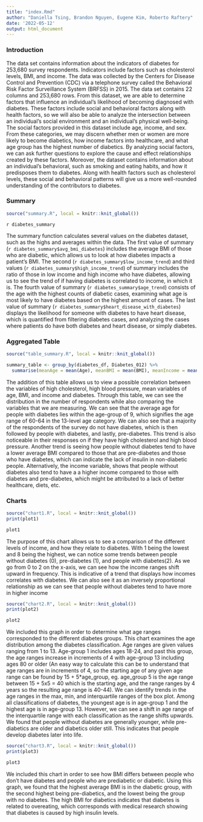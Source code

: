 ```yaml
---
title: "index.Rmd"
author: "Daniella Tsing, Brandon Nguyen, Eugene Kim, Roberto Raftery"
date: '2022-05-12'
output: html_document
---
```

### **Introduction**
The data set contains information about the indicators of diabetes for 253,680 survey respondents. Indicators include factors such as cholesterol levels, BMI, and income. The data was collected by the Centers for Disease Control and Prevention (CDC) via a telephone survey called the Behavioral Risk Factor Surveillance System (BRFSS) in 2015. The data set contains 22 columns and 253,680 rows. From this dataset, we are able to determine factors that influence an individual's likelihood of becoming diagnosed with diabetes. These factors include social and behavioral factors along with health factors, so we will also be able to analyze the intersection between an individual's social environment and an individual's physical well-being. The social factors provided in this dataset include age, income, and sex. From these categories, we may discern whether men or women are more likely to become diabetics, how income factors into healthcare, and what age group has the highest number of diabetics. By analyzing social factors, we can ask further questions to explore the cause and effect relationships created by these factors. Moreover, the dataset contains information about an individual's behavioral, such as smoking and eating habits, and how it predisposes them to diabetes. Along with health factors such as cholesterol levels, these social and behavioral patterns will give us a more well-rounded understanding of the contributors to diabetes.

### **Summary**
```r
source("summary.R", local = knitr::knit_global())
```
`r diabetes_summary`

The summary function calculates several values on the diabetes dataset, such as the highs and averages within the data. The first value of summary (`r diabetes_summary$avg_bmi_diabetes`) includes the average BMI of those who are diabetic, which allows us to look at how diabetes impacts a patient's BMI. The second (`r diabetes_summary$low_income_trend`) and third values (`r diabetes_summary$high_income_trend`) of summary includes the ratio of those in low income and high income who have diabetes, allowing us to see the trend of if having diabetes is correlated to income, in which it is. The fourth value of summary (`r diabetes_summary$age_trend`) consists of the age with the highest counts of diabetic cases, examining what age is most likely to have diabetes based on the highest amount of cases. The last value of summary (`r diabetes_summary$heart_disease_with_diabetes`) displays the likelihood for someone with diabetes to have heart disease, which is quantified from filtering diabetes cases, and analyzing the cases where patients do have both diabetes and heart disease, or simply diabetes.

### **Aggregated Table**
```r
source("table_summary.R", local = knitr::knit_global())
``` 

```r
summary_table <- group_by(diabetes_df, Diabetes_012) %>%
  summarise(meanAge = mean(Age), meanBMI = mean(BMI), meanIncome = mean(Income))
```
The addition of this table allows us to view a possible correlation between the variables of high cholesterol, high blood pressure, mean variables of age, BMI, and income and diabetes. Through this table, we can see the distribution in the number of respondents while also comparing the variables that we are measuring. We can see that the average age for people with diabetes lies within the age-group of 9, which signifies the age range of 60-64 in the 13-level age category. We can also see that a majority of the respondents of the survey do not have diabetes, which is then followed by people with diabetes, and lastly, pre-diabetes. This trend is also noticeable in their responses on if they have high cholesterol and high blood pressure. Another trend is seeing how people without diabetes tend to have a lower average BMI compared to those that are pre-diabetes and those who have diabetes, which can indicate the lack of insulin in non-diabetic people. Alternatively, the income variable, shows that people without diabetes also tend to have a a higher income compared to those with diabetes and pre-diabetes, which might be attributed to a lack of better healthcare, diets, etc.

### **Charts**
```r
source("chart1.R", local = knitr::knit_global())
print(plot1)
``` 
```r
plot1
```

The purpose of this chart allows us to see a comparison of the different levels of income, and how they relate to diabetes. With 1 being the lowest and 8 being the highest, we can notice some trends between people without diabetes (0), pre-diabetes (1), and people with diabetes(2). As we go from 0 to 2 on the x-axis, we can see how the income ranges shift upward in frequency. This is indicative of a trend that displays how incomes correlates with diabetes. We can also see it as an inversely proportional relationship as we can see that people without diabetes tend to have more in higher income

```r
source("chart2.R", local = knitr::knit_global())
print(plot2)
``` 
```r
plot2
```

We included this graph in order to determine what age ranges corresponded to the different diabetes groups. This chart examines the age distribution among the diabetes classification. Age ranges are given values ranging from 1 to 13. Age-group 1 includes ages 18-24, and past this group, the age ranges increase in increments of 4 with age-group 13 including ages 80 or older (An easy way to calculate this can be to understand that age ranges are in increments of 4, so the starting age of any given age range can be found by 15 + 5*age_group, eg. age_group 5 is the age range between 15 + 5x5 = 40 which is the starting age, and the range ranges by 4 years so the resulting age range is 40-44). We can identify trends in the age ranges in the max, min, and interquartile ranges of the box plot. Among all classifications of diabetes, the youngest age is in age-group 1 and the highest age is in age-group 13. However, we can see a shift in age range of the interquartile range with each classification as the range shifts upwards. We found that people without diabetes are generally younger, while pre-diabetics are older and diabetics older still. This indicates that people develop diabetes later into life.

```r
source("chart3.R", local = knitr::knit_global())
print(plot3)
``` 
```r
plot3
```

We included this chart in order to see how BMI differs between people who don't have diabetes and people who are prediabetic or diabetic. Using this graph, we found that the highest average BMI is in the diabetic group, with the second highest being pre-diabetics, and the lowest being the group with no diabetes. The high BMI for diabetics indicates that diabetes is related to overeating, which corresponds with medical research showing that diabetes is caused by high insulin levels.

